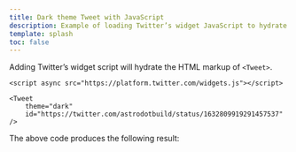 ```yaml
---
title: Dark theme Tweet with JavaScript
description: Example of loading Twitter’s widget JavaScript to hydrate the Astro Embed Tweet component using a dark color theme
template: splash
toc: false
---
```



Adding Twitter’s widget script will hydrate the HTML markup of `<Tweet>`.

```astro
<script async src="https://platform.twitter.com/widgets.js"></script>

<Tweet
	theme="dark"
	id="https://twitter.com/astrodotbuild/status/1632809919291457537"
/>
```

The above code produces the following result:

<script async src="https://platform.twitter.com/widgets.js"></script>

<Tweet
	theme="dark"
	id="https://twitter.com/astrodotbuild/status/1632809919291457537"
/>

<LinkCard title="See full Tweet docs" href="/components/twitter/" />
